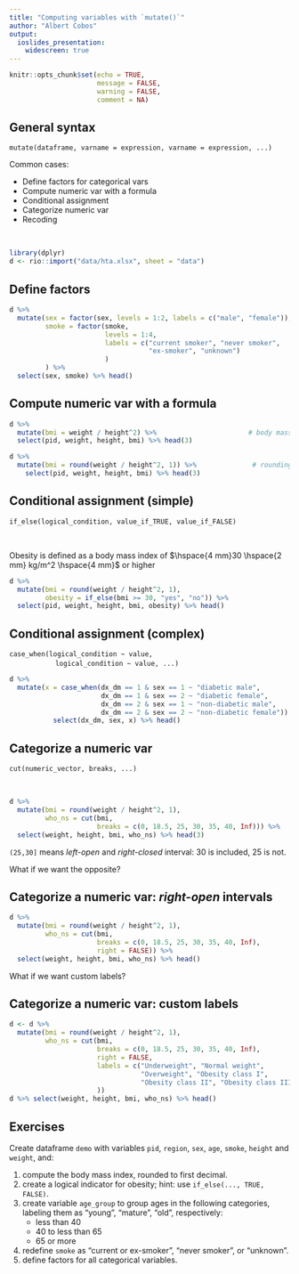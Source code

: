 ```yaml
---
title: "Computing variables with `mutate()`"
author: "Albert Cobos"
output: 
  ioslides_presentation:
    widescreen: true
---
```


```r
knitr::opts_chunk$set(echo = TRUE, 
                      message = FALSE, 
                      warning = FALSE,
                      comment = NA)

```


## General syntax

`mutate(dataframe, varname = expression, varname = expression, ...)`

Common cases:

- Define factors for categorical vars
- Compute numeric var with a formula  
- Conditional assignment  
- Categorize numeric var
- Recoding 

\

```r
library(dplyr)
d <- rio::import("data/hta.xlsx", sheet = "data")
```



## Define factors

```r
d %>% 
  mutate(sex = factor(sex, levels = 1:2, labels = c("male", "female")),
         smoke = factor(smoke, 
                        levels = 1:4, 
                        labels = c("current smoker", "never smoker", 
                                   "ex-smoker", "unknown")
                        )
         ) %>% 
  select(sex, smoke) %>% head()

```


## Compute numeric var with a formula

```r
d %>% 
  mutate(bmi = weight / height^2) %>%                       # body mass index
  select(pid, weight, height, bmi) %>% head(3)               

d %>% 
  mutate(bmi = round(weight / height^2, 1)) %>%              # rounding to 1st decimal
    select(pid, weight, height, bmi) %>% head(3)       
```


## Conditional assignment (simple)

`if_else(logical_condition, value_if_TRUE, value_if_FALSE)`

\

Obesity is defined as a body mass index of $\hspace{4 mm}30 \hspace{2 mm} kg/m^2 \hspace{4 mm}$ or higher

```r
d %>% 
  mutate(bmi = round(weight / height^2, 1),
         obesity = if_else(bmi >= 30, "yes", "no")) %>%
  select(pid, weight, height, bmi, obesity) %>% head()     
```


## Conditional assignment (complex)

`case_when(logical_condition ~ value,`  
&nbsp; &nbsp;&nbsp;&nbsp;&nbsp;&nbsp; &nbsp; &nbsp;&nbsp;&nbsp;&nbsp;&nbsp; &nbsp;&nbsp;&nbsp;&nbsp; `logical_condition ~ value, ...)`


```r
d %>% 
  mutate(x = case_when(dx_dm == 1 & sex == 1 ~ "diabetic male",
                       dx_dm == 1 & sex == 2 ~ "diabetic female",
                       dx_dm == 2 & sex == 1 ~ "non-diabetic male",
                       dx_dm == 2 & sex == 2 ~ "non-diabetic female")) %>% 
           select(dx_dm, sex, x) %>% head()
```



## Categorize a numeric var

`cut(numeric_vector, breaks, ...)`

\

```r

d %>% 
  mutate(bmi = round(weight / height^2, 1),
         who_ns = cut(bmi, 
                      breaks = c(0, 18.5, 25, 30, 35, 40, Inf))) %>% 
  select(weight, height, bmi, who_ns) %>% head(3)
```

`(25,30]`  means  *left-open* and *right-closed* interval: 30 is included, 25 is not.  

What if we want the opposite?


## Categorize a numeric var: *right-open* intervals

```r

d %>% 
  mutate(bmi = round(weight / height^2, 1),
         who_ns = cut(bmi, 
                      breaks = c(0, 18.5, 25, 30, 35, 40, Inf),
                      right = FALSE)) %>% 
  select(weight, height, bmi, who_ns) %>% head()
```

What if we want custom labels?


## Categorize a numeric var: custom labels

```r

d <- d %>% 
  mutate(bmi = round(weight / height^2, 1),
         who_ns = cut(bmi, 
                      breaks = c(0, 18.5, 25, 30, 35, 40, Inf),
                      right = FALSE,
                      labels = c("Underweight", "Normal weight",
                                 "Overweight", "Obesity class I",
                                 "Obesity class II", "Obesity class III")
                      ))  
d %>% select(weight, height, bmi, who_ns) %>% head()
```



## Exercises

Create dataframe `demo` with variables `pid`, `region`, `sex`, `age`, `smoke`, `height` and `weight`, and:

1. compute the body mass index, rounded to first decimal.
1. create a logical indicator for obesity; hint: use `if_else(..., TRUE, FALSE)`.
1. create variable `age_group` to group ages in the following categories, labeling them as "young", "mature", "old", respectively: 
    + less than 40 
    + 40 to less than 65 
    + 65 or more  

1. redefine `smoke` as "current or ex-smoker", "never smoker", or "unknown".
1. define factors for all categorical variables.




 


